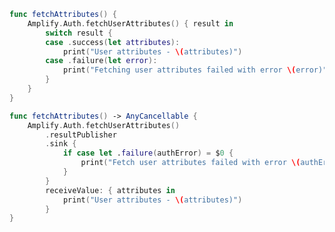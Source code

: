 <BlockSwitcher>

<CodeBlock name="Listener (iOS 11+)">

```swift
func fetchAttributes() {
    Amplify.Auth.fetchUserAttributes() { result in
        switch result {
        case .success(let attributes):
            print("User attributes - \(attributes)")
        case .failure(let error):
            print("Fetching user attributes failed with error \(error)")
        }
    }
}
```

</CodeBlock>

<CodeBlock name="Combine (iOS 13+)">

```swift
func fetchAttributes() -> AnyCancellable {
    Amplify.Auth.fetchUserAttributes()
        .resultPublisher
        .sink {
            if case let .failure(authError) = $0 {
                print("Fetch user attributes failed with error \(authError)")
            }
        }
        receiveValue: { attributes in
            print("User attributes - \(attributes)")
        }
}
```

</CodeBlock>

</BlockSwitcher>
